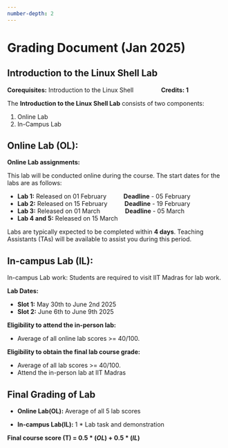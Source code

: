 ```yaml
---
number-depth: 2
---
```


# Grading Document (Jan 2025)

## Introduction to the Linux Shell Lab

**Corequisites:** Introduction to the Linux Shell &emsp;&emsp;&emsp;&emsp; **Credits: 1**

The **Introduction to the Linux Shell Lab** consists of two components:

1. Online Lab  
2. In-Campus Lab  

## Online Lab (OL):

**Online Lab assignments:**

This lab will be conducted online during the course. The start dates for the labs are as follows:

- **Lab 1:** Released on 01 February &emsp; &emsp; **Deadline** - 05 February
- **Lab 2:** Released on 15 February &emsp; &emsp; **Deadline** - 19 February
- **Lab 3:** Released on 01 March &emsp; &emsp; &emsp; **Deadline** - 05 March
- **Lab 4 and 5:** Released on 15 March &emsp; &emsp; 

Labs are typically expected to be completed within **4 days**. Teaching Assistants (TAs) will be available to assist you during this period.  

## In-campus Lab (IL):  

In-campus Lab work: Students are required to visit IIT Madras for lab work.

**Lab Dates:**

- **Slot 1:** May 30th to June 2nd 2025
- **Slot 2:** June 6th to June 9th 2025

**Eligibility to attend the in-person lab:**

- Average of all online lab scores >= 40/100.

**Eligibility to obtain the final lab course grade:**

- Average of all lab scores >= 40/100.
- Attend the in-person lab at IIT Madras

## Final Grading of Lab

- **Online Lab(OL):** Average of all 5 lab scores

- **In-campus Lab(IL):** 1 * Lab task and demonstration

**Final course score (T) = $0.5*(OL)+0.5*(IL)$**